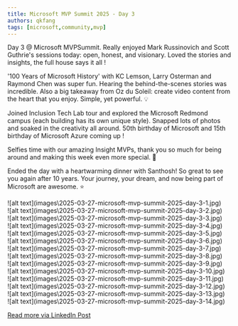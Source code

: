 ```yaml
---
title: Microsoft MVP Summit 2025 - Day 3
authors: qkfang
tags: [microsoft,community,mvp]
---
```


Day 3 @ Microsoft MVPSummit. Really enjoyed Mark Russinovich and Scott Guthrie's sessions today: open, honest, and visionary. Loved the stories and insights, the full house says it all !

'100 Years of Microsoft History' with KC Lemson, Larry Osterman and Raymond Chen was super fun. Hearing the behind-the-scenes stories was incredible. Also a big takeaway from Oz du Soleil: create video content from the heart that you enjoy. Simple, yet powerful. 💡

Joined Inclusion Tech Lab tour and explored the Microsoft Redmond campus (each building has its own unique style). Snapped lots of photos and soaked in the creativity all around. 50th birthday of Microsoft and 15th birthday of Microsoft Azure coming up !

Selfies time with our amazing Insight MVPs, thank you so much for being around and making this week even more special. 🙌 

Ended the day with a heartwarming dinner with Santhosh! So great to see you again after 10 years. Your journey, your dream, and now being part of Microsoft are awesome. ⭐

<div className="img-grid">
  <div className="img-item">
    ![alt text](images\2025-03-27-microsoft-mvp-summit-2025-day-3-1.jpg)
  </div>
  <div className="img-item">
    ![alt text](images\2025-03-27-microsoft-mvp-summit-2025-day-3-2.jpg)
  </div>
  <div className="img-item">
    ![alt text](images\2025-03-27-microsoft-mvp-summit-2025-day-3-3.jpg)
  </div>
  <div className="img-item">
    ![alt text](images\2025-03-27-microsoft-mvp-summit-2025-day-3-4.jpg)
  </div>
  <div className="img-item">
    ![alt text](images\2025-03-27-microsoft-mvp-summit-2025-day-3-5.jpg)
  </div>
  <div className="img-item">
    ![alt text](images\2025-03-27-microsoft-mvp-summit-2025-day-3-6.jpg)
  </div>
  <div className="img-item">
    ![alt text](images\2025-03-27-microsoft-mvp-summit-2025-day-3-7.jpg)
  </div>
  <div className="img-item">
    ![alt text](images\2025-03-27-microsoft-mvp-summit-2025-day-3-8.jpg)
  </div>
  <div className="img-item">
    ![alt text](images\2025-03-27-microsoft-mvp-summit-2025-day-3-9.jpg)
  </div>
  <div className="img-item">
    ![alt text](images\2025-03-27-microsoft-mvp-summit-2025-day-3-10.jpg)
  </div>
  <div className="img-item">
    ![alt text](images\2025-03-27-microsoft-mvp-summit-2025-day-3-11.jpg)
  </div>
  <div className="img-item">
    ![alt text](images\2025-03-27-microsoft-mvp-summit-2025-day-3-12.jpg)
  </div>
  <div className="img-item">
    ![alt text](images\2025-03-27-microsoft-mvp-summit-2025-day-3-13.jpg)
  </div>
  <div className="img-item">
    ![alt text](images\2025-03-27-microsoft-mvp-summit-2025-day-3-14.jpg)
  </div>
</div>

<a href="https://www.linkedin.com/posts/qkfang_mvpsummit-microsoft-insightmvp-activity-7311328310645374976-1aAN" target="_blank">Read more via LinkedIn Post</a>